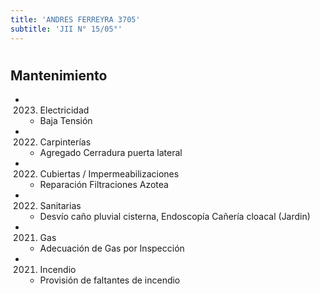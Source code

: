 ```yaml
---
title: 'ANDRES FERREYRA 3705'
subtitle: 'JII N° 15/05°'
---
```


#


## Mantenimiento

*  (2023) Electricidad 
    + Baja Tensión

*  (2022) Carpinterías 
    + Agregado Cerradura puerta lateral

*  (2022) Cubiertas / Impermeabilizaciones 
    + Reparación Filtraciones Azotea

*  (2022) Sanitarias 
    + Desvío caño pluvial cisterna, Endoscopía Cañería cloacal (Jardin)

*  (2021) Gas 
    + Adecuación de Gas por Inspección

*  (2021) Incendio 
    + Provisión de faltantes de incendio



